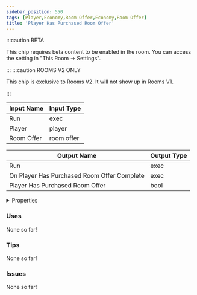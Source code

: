 ```yaml
---
sidebar_position: 550
tags: [Player,Economy,Room Offer,Economy,Room Offer]
title: 'Player Has Purchased Room Offer'
---
```




:::caution BETA

This chip requires beta content to be enabled in the room. You can access the setting in "This Room -> Settings".

:::
:::caution ROOMS V2 ONLY

This chip is exclusive to Rooms V2. It will not show up in Rooms V1.

:::


<DocusaurusSvg />

| Input Name | Input Type |
|-----------|-----------|
| Run | exec |
| Player | player |
| Room Offer | room offer |

| Output Name | Output Type |
|-----------|-----------|
| Run | exec |
| On Player Has Purchased Room Offer Complete | exec |
| Player Has Purchased Room Offer | bool |


<details>
  <summary>Properties</summary>
  <div>
    <div>
    <table>
      <thead>
        <tr>
          <th>Is beta required?</th>
          <th>Yes</th>
        </tr>
        <tr>
          <th>Is this chip a trolling risk?</th>
          <th>No</th>
        </tr>
        <tr>
          <th>Is this chip a role assignment risk?</th>
          <th>No</th>
        </tr>
        <tr>
          <th>Chip UUID</th>
          <th>d1261f45-8ee7-4d5e-8916-50c2e511ad84</th>
        </tr>
        <tr>
          <th>Room availability</th>
          <th>Rooms V2 only</th>
        </tr>
      </thead>
    </table>
    </div>
  </div>
</details>

### Uses

None so far!

### Tips

None so far!

### Issues

None so far!